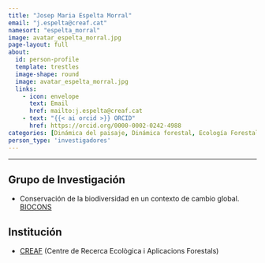 ```yaml
---
title: "Josep Maria Espelta Morral"
email: "j.espelta@creaf.cat"  
namesort: "espelta_morral"
image: avatar_espelta_morral.jpg
page-layout: full
about: 
  id: person-profile
  template: trestles
  image-shape: round
  image: avatar_espelta_morral.jpg
  links:
    - icon: envelope
      text: Email
      href: mailto:j.espelta@creaf.cat
    - text: "{{< ai orcid >}} ORCID"
      href: https://orcid.org/0000-0002-0242-4988
categories: [Dinámica del paisaje, Dinámica forestal, Ecología Forestal, Gestión forestal, Regeneración]
person_type: 'investigadores'
---
```

 
<hr>

:::{#person-profile}

## Grupo de Investigación
- Conservación de la biodiversidad en un contexto de cambio global. [BIOCONS](https://www.creaf.cat/es/investigacion/directorio-de-investigacionconservacion-de-la-biodiversidad-en-un-contexto-de-cambio-global)

## Institución
- [CREAF](https://www.creaf.cat/es) (Centre de Recerca Ecològica i Aplicacions Forestals)

:::
